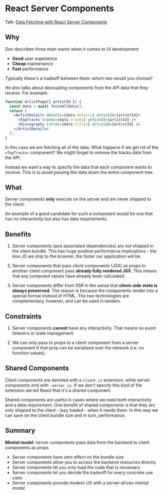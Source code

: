 # React Server Components

Talk: [Data Fetching with React Server Components](https://www.youtube.com/watch?v=TQQPAU21ZUw&feature=emb_logo)

## Why

Dan describes three main wants when it comes to UI development:

* **Good** user experience
* **Cheap** maintenance
* **Fast** performance

Typically these's a tradeoff between them: which *two* would you choose?

He also talks about decoupling components from the API data that they receive. For example:

```jsx
function ArtistPage({ artistId }) {
  const data = await fetchAllData();
  return (
    <ArtistDetails details={data.details} artistId={artistId}>
      <TopTracks tracks={data.tracks} artistId={artistId} />
      <Discography titles={data.titles} artistId={artistId} />
    </ArtistDetails>
  );
}
```
In this case we are fetching all of the data. What happens if we get rid of the `<TopTracks>` component? We might forget to remove the tracks data from the API.

Instead we want a way to specify the data that each component wants to receive. This is to avoid passing the data down the entire component tree.

## What

Server components **only** execute on the server and are never shipped to the client.

An example of a good candidate for such a component would be one that has no interactivity but also has data requirements.

## Benefits

1. Server components (and associated dependencies) are *not* shipped in the client bundle. This has huge positive performance implications - the less JS we ship to the browser, the faster our application will be.

2. Server components that pass client components (JSX) as props to another client component pass **already fully rendered JSX**. This means that any computed values have already been calculated.

3. Server components differ from SSR in the sense that **client-side state is always preserved**. The reason is because the components render into a special format instead of HTML. The two technologies are complementary, however, and can be used in tandem.

## Constraints

1. Server components **cannot** have any interactivity. That means no event listeners or state management.

2. We can only pass to props to a client component from a server component if that prop can be serialized over the network (i.e. no function values).

## Shared Components

Client components are denoted with a `client.js` extension, while server components end with `.server.js`. If we don't specify this kind of file extension we tell React that it's a shared component.

Shared components are useful in cases where we need both interactivity and a data requirement. One benefit of shared components is that they are only shipped to the client - lazy loaded - when it needs them. In this way we can save on the client bundle size and in turn, performance.

## Summary

**Mental model**: server components pass data from the backend to client components as props

* Server components have zero effect on the bundle size
* Server components allow you to access the backend resources directly
* Server components let you only load the code that is necessary
* Server components let you decide the tradeoff for every concrete use case
* Server components provide modern UX with a server-driven mental model